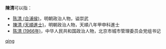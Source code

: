 '''陳清'''可以指：
* [[陈清_(合浦侯)|陈清 (合浦侯)]]，明朝政治人物，谥崇武
* [[陳清_(天順進士)|陳清 (天順進士)]]，明朝政治人物，天順八年甲申科進士
* [[陈清_(1966年)|陈清 (1966年)]]，中华人民共和国政治人物，北京市城市管理委员会党组书记

{{disambig}}

[[Category:二字陈姓人名消歧义|qing]]
